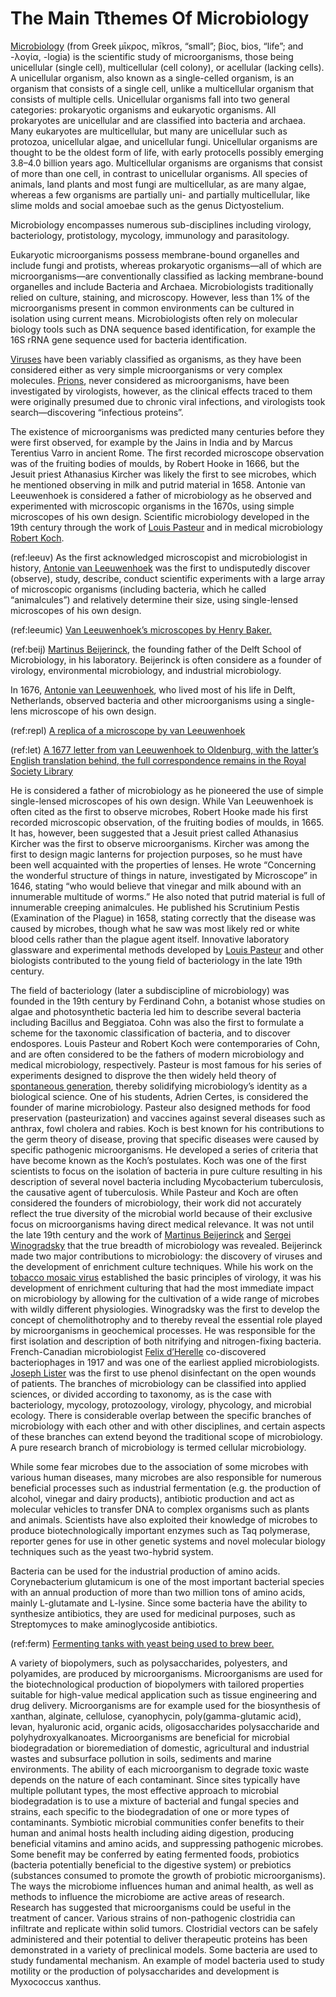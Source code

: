 # The Main Tthemes Of Microbiology

[Microbiology](https://en.wikipedia.org/wiki/Microbiology) (from Greek μῑκρος, mīkros, "small"; βίος, bios, "life"; and -λογία, -logia) is the scientific study of microorganisms, those being unicellular (single cell), multicellular (cell colony), or acellular (lacking cells). A unicellular organism, also known as a single-celled organism, is an organism that consists of a single cell, unlike a multicellular organism that consists of multiple cells. Unicellular organisms fall into two general categories: prokaryotic organisms and eukaryotic organisms. All prokaryotes are unicellular and are classified into bacteria and archaea. Many eukaryotes are multicellular, but many are unicellular such as protozoa, unicellular algae, and unicellular fungi. Unicellular organisms are thought to be the oldest form of life, with early protocells possibly emerging 3.8–4.0 billion years ago. Multicellular organisms are organisms that consist of more than one cell, in contrast to unicellular organisms.  All species of animals, land plants and most fungi are multicellular, as are many algae, whereas a few organisms are partially uni- and partially multicellular, like slime molds and social amoebae such as the genus Dictyostelium.  

Microbiology encompasses numerous sub-disciplines including virology, bacteriology, protistology, mycology, immunology and parasitology.

Eukaryotic microorganisms possess membrane-bound organelles and include fungi and protists, whereas prokaryotic organisms—all of which are microorganisms—are conventionally classified as lacking membrane-bound organelles and include Bacteria and Archaea. Microbiologists traditionally relied on culture, staining, and microscopy. However, less than 1% of the microorganisms present in common environments can be cultured in isolation using current means.  Microbiologists often rely on molecular biology tools such as DNA sequence based identification, for example the 16S rRNA gene sequence used for bacteria identification.

[Viruses](https://en.wikipedia.org/wiki/Virus) have been variably classified as organisms,  as they have been considered either as very simple microorganisms or very complex molecules. [Prions](https://en.wikipedia.org/wiki/Prion), never considered as microorganisms, have been investigated by virologists, however, as the clinical effects traced to them were originally presumed due to chronic viral infections, and virologists took search—discovering "infectious proteins".

The existence of microorganisms was predicted many centuries before they were first observed, for example by the Jains in India and by Marcus Terentius Varro in ancient Rome. The first recorded microscope observation was of the fruiting bodies of moulds, by Robert Hooke in 1666, but the Jesuit priest Athanasius Kircher was likely the first to see microbes, which he mentioned observing in milk and putrid material in 1658. Antonie van Leeuwenhoek is considered a father of microbiology as he observed and experimented with microscopic organisms in the 1670s, using simple microscopes of his own design. Scientific microbiology developed in the 19th century through the work of [Louis Pasteur](https://en.wikipedia.org/wiki/Louis_Pasteur) and in medical microbiology [Robert Koch](https://en.wikipedia.org/wiki/Robert_Koch).

(ref:leeuv) As the first acknowledged microscopist and microbiologist in history, [Antonie van Leeuwenhoek](https://commons.wikimedia.org/wiki/File:Anthonie_van_Leeuwenhoek_(1632-1723)._Natuurkundige_te_Delft_Rijksmuseum_SK-A-957.jpeg) was the first to undisputedly discover (observe), study, describe, conduct scientific experiments with a large array of microscopic organisms (including bacteria, which he called “animalcules”) and relatively determine their size, using single-lensed microscopes of his own design.


(ref:leeumic) [Van Leeuwenhoek's microscopes by Henry Baker.](https://en.wikipedia.org/wiki/Microbiology#/media/File:Van_Leeuwenhoek's_microscopes_by_Henry_Baker.jpg)

(ref:beij) [Martinus Beijerinck](https://commons.wikimedia.org/wiki/File:Martinus_Willem_Beijerinck_in_his_laboratory.jpg), the founding father of the Delft School of Microbiology, in his laboratory. Beijerinck is often considere as a founder of virology, environmental microbiology, and industrial microbiology.

In 1676, [Antonie van Leeuwenhoek](https://en.wikipedia.org/wiki/Antonie_van_Leeuwenhoek), who lived most of his life in Delft, Netherlands, observed bacteria and other microorganisms using a single-lens microscope of his own design.

(ref:repl) [A replica of a microscope by van Leeuwenhoek](https://commons.wikimedia.org/wiki/File:Leeuwenhoek_Microscope.png)

(ref:let) [A 1677 letter from van Leeuwenhoek to Oldenburg, with the latter's English translation behind, the full correspondence remains in the Royal Society Library](https://commons.wikimedia.org/wiki/File:Antoni_van_Leeuwenhoek_letters_to_the_Royal_Society_3.jpg
)

He is considered a father of microbiology as he pioneered the use of simple single-lensed microscopes of his own design.  While Van Leeuwenhoek is often cited as the first to observe microbes, Robert Hooke made his first recorded microscopic observation, of the fruiting bodies of moulds, in 1665.  It has, however, been suggested that a Jesuit priest called Athanasius Kircher was the first to observe microorganisms. Kircher was among the first to design magic lanterns for projection purposes, so he must have been well acquainted with the properties of lenses.  He wrote "Concerning the wonderful structure of things in nature, investigated by Microscope" in 1646, stating "who would believe that vinegar and milk abound with an innumerable multitude of worms." He also noted that putrid material is full of innumerable creeping animalcules. He published his Scrutinium Pestis (Examination of the Plague) in 1658, stating correctly that the disease was caused by microbes, though what he saw was most likely red or white blood cells rather than the plague agent itself. Innovative laboratory glassware and experimental methods developed by [Louis Pasteur](https://commons.wikimedia.org/wiki/File:Albert_Edelfelt_-_Louis_Pasteur_-_1885.jpg) and other biologists contributed to the young field of bacteriology in the late 19th century.

The field of bacteriology (later a subdiscipline of microbiology) was founded in the 19th century by Ferdinand Cohn, a botanist whose studies on algae and photosynthetic bacteria led him to describe several bacteria including Bacillus and Beggiatoa. Cohn was also the first to formulate a scheme for the taxonomic classification of bacteria, and to discover endospores.  Louis Pasteur and Robert Koch were contemporaries of Cohn, and are often considered to be the fathers of modern microbiology  and medical microbiology, respectively.  Pasteur is most famous for his series of experiments designed to disprove the then widely held theory of [spontaneous generation](https://en.wikipedia.org/wiki/Spontaneous_generation), thereby solidifying microbiology's identity as a biological science.  One of his students, Adrien Certes, is considered the founder of marine microbiology.  Pasteur also designed methods for food preservation (pasteurization) and vaccines against several diseases such as anthrax, fowl cholera and rabies.  Koch is best known for his contributions to the germ theory of disease, proving that specific diseases were caused by specific pathogenic microorganisms. He developed a series of criteria that have become known as the Koch's postulates. Koch was one of the first scientists to focus on the isolation of bacteria in pure culture resulting in his description of several novel bacteria including Mycobacterium tuberculosis, the causative agent of tuberculosis. While Pasteur and Koch are often considered the founders of microbiology, their work did not accurately reflect the true diversity of the microbial world because of their exclusive focus on microorganisms having direct medical relevance. It was not until the late 19th century and the work of [Martinus Beijerinck](https://en.wikipedia.org/wiki/Martinus_Beijerinck) and [Sergei Winogradsky](https://en.wikipedia.org/wiki/Sergei_Winogradsky) that the true breadth of microbiology was revealed.  Beijerinck made two major contributions to microbiology: the discovery of viruses and the development of enrichment culture techniques.  While his work on the [tobacco mosaic virus](https://en.wikipedia.org/wiki/Tobacco_mosaic_virus) established the basic principles of virology, it was his development of enrichment culturing that had the most immediate impact on microbiology by allowing for the cultivation of a wide range of microbes with wildly different physiologies. Winogradsky was the first to develop the concept of chemolithotrophy and to thereby reveal the essential role played by microorganisms in geochemical processes.  He was responsible for the first isolation and description of both nitrifying and nitrogen-fixing bacteria.  French-Canadian microbiologist [Felix d'Herelle](https://en.wikipedia.org/wiki/Félix_d%27Hérelle) co-discovered bacteriophages in 1917 and was one of the earliest applied microbiologists. [Joseph Lister](https://en.wikipedia.org/wiki/Joseph_Lister) was the first to use phenol disinfectant on the open wounds of patients. The branches of microbiology can be classified into applied sciences, or divided according to taxonomy, as is the case with bacteriology, mycology, protozoology, virology, phycology, and microbial ecology. There is considerable overlap between the specific branches of microbiology with each other and with other disciplines, and certain aspects of these branches can extend beyond the traditional scope of microbiology. A pure research branch of microbiology is termed cellular microbiology.

While some fear microbes due to the association of some microbes with various human diseases, many microbes are also responsible for numerous beneficial processes such as industrial fermentation (e.g. the production of alcohol, vinegar and dairy products), antibiotic production and act as molecular vehicles to transfer DNA to complex organisms such as plants and animals. Scientists have also exploited their knowledge of microbes to produce biotechnologically important enzymes such as Taq polymerase,  reporter genes for use in other genetic systems and novel molecular biology techniques such as the yeast two-hybrid system.

Bacteria can be used for the industrial production of amino acids. Corynebacterium glutamicum is one of the most important bacterial species with an annual production of more than two million tons of amino acids, mainly L-glutamate and L-lysine.  Since some bacteria have the ability to synthesize antibiotics, they are used for medicinal purposes, such as Streptomyces to make aminoglycoside antibiotics.

(ref:ferm) [Fermenting tanks with yeast being used to brew beer.](https://commons.wikimedia.org/wiki/File:Cuves_de_fermentations.jpg)

A variety of biopolymers, such as polysaccharides, polyesters, and polyamides, are produced by microorganisms. Microorganisms are used for the biotechnological production of biopolymers with tailored properties suitable for high-value medical application such as tissue engineering and drug delivery. Microorganisms are for example used for the biosynthesis of xanthan, alginate, cellulose, cyanophycin, poly(gamma-glutamic acid), levan, hyaluronic acid, organic acids, oligosaccharides polysaccharide and polyhydroxyalkanoates. Microorganisms are beneficial for microbial biodegradation or bioremediation of domestic, agricultural and industrial wastes and subsurface pollution in soils, sediments and marine environments. The ability of each microorganism to degrade toxic waste depends on the nature of each contaminant. Since sites typically have multiple pollutant types, the most effective approach to microbial biodegradation is to use a mixture of bacterial and fungal species and strains, each specific to the biodegradation of one or more types of contaminants. Symbiotic microbial communities confer benefits to their human and animal hosts health including aiding digestion, producing beneficial vitamins and amino acids, and suppressing pathogenic microbes. Some benefit may be conferred by eating fermented foods, probiotics (bacteria potentially beneficial to the digestive system) or prebiotics (substances consumed to promote the growth of probiotic microorganisms). The ways the microbiome influences human and animal health, as well as methods to influence the microbiome are active areas of research. Research has suggested that microorganisms could be useful in the treatment of cancer. Various strains of non-pathogenic clostridia can infiltrate and replicate within solid tumors. Clostridial vectors can be safely administered and their potential to deliver therapeutic proteins has been demonstrated in a variety of preclinical models. Some bacteria are used to study fundamental mechanism. An example of model bacteria used to study motility  or the production of polysaccharides and development is Myxococcus xanthus.
